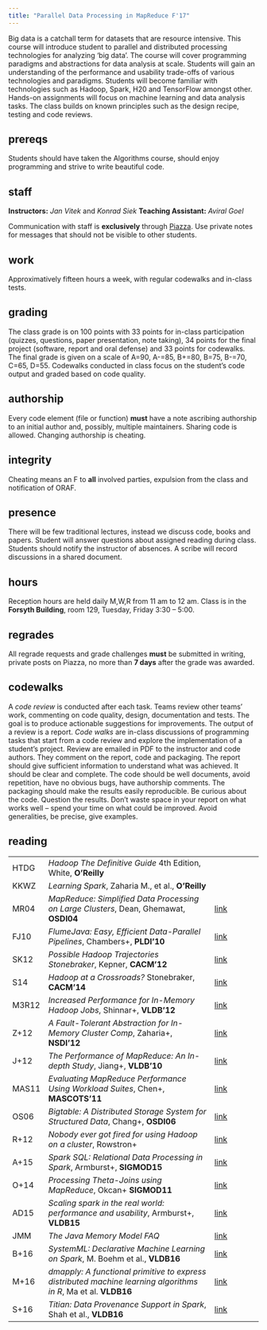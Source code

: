 ```yaml
---
title: "Parallel Data Processing in MapReduce F'17"
---
```



Big data is a catchall term for datasets that are resource intensive. This course will introduce student to parallel and distributed processing technologies for analyzing 'big data'.  The course will cover programming paradigms and abstractions for data analysis at scale. Students will gain an understanding of the performance and usability trade-offs of various technologies and paradigms. Students will become familiar with technologies such as Hadoop, Spark, H20 and TensorFlow amongst other. Hands-on assignments will focus on machine learning and data analysis tasks.  The class builds on known principles such as the design recipe, testing and code reviews.

## prereqs

Students should have taken the Algorithms course, should enjoy programming and strive to write beautiful code.

## staff

__Instructors:__ _Jan Vitek_ and _Konrad Siek_
__Teaching Assistant:__ _Aviral Goel_

Communication with staff is __exclusively__ through [Piazza](https://piazza.com/class/j793b4islbv6nu). Use private notes for messages that should not be visible to other students.

## work

Approximatively fifteen hours a week, with regular codewalks and in-class tests.

## grading

The class grade is on 100 points with 33 points for in-class participation (quizzes, questions, paper presentation, note taking), 34 points for the final project (software, report and oral defense) and 33 points for codewalks. The final grade is given on a scale of A=90, A-=85, B+=80, B=75, B-=70, C=65, D=55.  Codewalks conducted in class focus on the student's code output and graded based on code quality.

## authorship

Every code element (file or function) __must__ have a note ascribing authorship to an initial author and, possibly,  multiple maintainers. Sharing code is allowed. Changing authorship is cheating. 

## integrity

Cheating means an F to __all__ involved parties, expulsion from the class and notification of ORAF.

## presence

There will be few traditional lectures, instead we discuss code, books and papers. Student will answer questions about assigned reading during class. Students should notify the instructor of absences. A scribe will record discussions in a shared document.

## hours

Reception hours are held daily M,W,R from 11 am to 12 am. Class is in the 
__Forsyth Building__, room 129, Tuesday, Friday 3:30 -- 5:00.

## regrades

All regrade requests and grade challenges __must__ be submitted in writing, private posts on Piazza, no more than __7 days__ after the grade was awarded.  

## codewalks

A _code review_ is conducted after each task. Teams review other teams' work, commenting on code quality, design, documentation and tests. The goal is to produce actionable suggestions for improvements. The output of a review is a report. _Code walks_ are in-class discussions of programming tasks that start from a code review and explore the implementation of a student's project. Review are emailed in PDF to the instructor and code authors. They comment on the report, code and packaging. The report should give sufficient information to understand what was achieved. It should be clear and complete. The code should be well documents, avoid repetition, have no obvious bugs, have authorship comments. The packaging should make the results easily reproducible.  Be curious about the code. Question the results. Don't waste space in your report on what works well -- spend your time on what could be improved. Avoid generalities, be precise, give examples.


## reading

<!-- [link](https://github.com/CjTouzi/Learning-RSpark/blob/master/Zaharia%20M.%2C%20et%20al.%20Learning%20Spark%20(O%27Reilly%2C%202015)(274s).pdf) | -->
<!-- [link](https://www.google.com/#q=http:%2F%2Fwww.iteblog.com%2Fdownloads%2FOReilly.Hadoop.The.Definitive.Guide.4th.Edition.2015.3.pdf) | -->

|     |   | |
|:----|:--------------------------------------------------------------------|:-------------------|
|HTDG | _Hadoop The Definitive Guide_ 4th Edition,  White, __O'Reilly__ | | 
|KKWZ | _Learning Spark_, Zaharia M., et al., __O’Reilly__                                  | |
|MR04 | _MapReduce: Simplified Data Processing on Large Clusters_,  Dean, Ghemawat, __OSDI04__ | [link](http://research.google.com/archive/mapreduce-osdi04.pdf) |
|FJ10 | _FlumeJava: Easy, Efficient Data-Parallel Pipelines_,  Chambers+, __PLDI'10__ | [link](http://pages.cs.wisc.edu/~akella/CS838/F12/838-CloudPapers/FlumeJava.pdf) |
|SK12 | _Possible Hadoop Trajectories Stonebraker_,   Kepner, __CACM'12__         | [link](http://cacm.acm.org/blogs/blog-cacm/149074-possible-hadoop-trajectories/fulltext) |
|S14  | _Hadoop at a Crossroads?_         Stonebraker, __CACM'14__                | [link](http://cacm.acm.org/blogs/blog-cacm/177467-hadoop-at-a-crossroads/fulltext) |
|M3R12| _Increased Performance for In-Memory Hadoop Jobs_, Shinnar+, __VLDB'12__  | [link](http://vldb.org/pvldb/vol5/p1736_avrahamshinnar_vldb2012.pdf) |
|Z+12 | _A Fault-Tolerant Abstraction for In-Memory Cluster Comp_,  Zaharia+, __NSDI'12__ | [link](https://www.cs.berkeley.edu/~matei/papers/2012/nsdi_spark.pdf) |
|J+12 | _The Performance of MapReduce: An In-depth Study_,  Jiang+, __VLDB'10__   | [link](http://www.vldb.org/pvldb/vldb2010/papers/E03.pdf) |
|MAS11| _Evaluating MapReduce Performance Using Workload Suites_, Chen+, __MASCOTS'11__ | [link](http://barbie.uta.edu/~jli/Resources/MapReduce&Hadoop/the%20case%20for%20evaluating%20mapreduce.pdf) |
|OS06 | _Bigtable: A Distributed Storage System for Structured Data_,  Chang+, __OSDI06__ |[link](http://static.googleusercontent.com/media/research.google.com/en/us/archive/bigtable-osdi06.pdf) |
|R+12 | _Nobody ever got fired for using Hadoop on a cluster_,  Rowstron+        | [link](http://research.microsoft.com/pubs/179615/msrtr-2013-2.pdf) |
|A+15 | _Spark SQL: Relational Data Processing in Spark_,   Armburst+, __SIGMOD15__ |[link](https://amplab.cs.berkeley.edu/wp-content/uploads/2015/03/SparkSQLSigmod2015.pdf) |
|O+14 | _Processing Theta-Joins using MapReduce_,        Okcan+ __SIGMOD11__        | [link](https://amplab.cs.berkeley.edu/wp-content/uploads/2015/03/SparkSQLSigmod2015.pdf) |
|AD15 | _Scaling spark in the real world: performance and usability_, Armburst+, __VLDB15__ |[link](https://people.csail.mit.edu/matei/papers/2015/vldb_spark.pdf) |
|JMM  | _The Java Memory Model FAQ_  |[link](http://www.cs.umd.edu/~pugh/java/memoryModel/jsr-133-faq.html)|
|B+16| _SystemML: Declarative Machine Learning on Spark_, M. Boehm et al., __VLDB16__ |[link](http://www.vldb.org/pvldb/vol9/p1425-boehm.pdf)|
|M+16| _dmapply: A functional primitive to express distributed machine learning algorithms in R_, Ma et al. __VLDB16__ | [link](http://dl.acm.org/citation.cfm?id=3007268) |
|S+16| _Titian: Data Provenance Support in Spark_, Shah et al., __VLDB16__ | [link](http://www.vldb.org/pvldb/vol9/p216-interlandi.pdf) |



